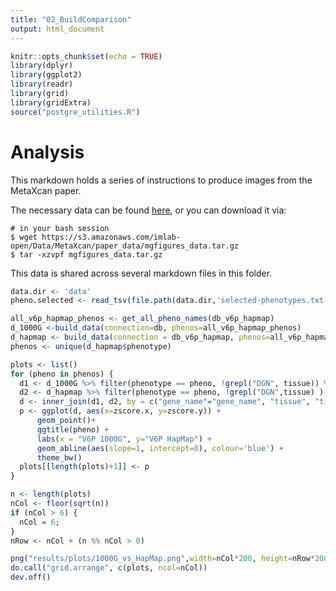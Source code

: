 ```yaml
---
title: "02_BuildComparison"
output: html_document
---
```


```r
knitr::opts_chunk$set(echo = TRUE)
library(dplyr)
library(ggplot2)
library(readr)
library(grid)
library(gridExtra)
source("postgre_utilities.R")
```

# Analysis

This markdown holds a series of instructions to produce images from the MetaXcan paper.

The necessary data can be found [here](https://s3.amazonaws.com/imlab-open/Data/MetaXcan/paper_data/mgfigures_data.tar.gz),
or you can download it via:
```
# in your bash session
$ wget https://s3.amazonaws.com/imlab-open/Data/MetaXcan/paper_data/mgfigures_data.tar.gz
$ tar -xzvpf mgfigures_data.tar.gz
```

This data is shared across several markdown files in this folder.

```r
data.dir <- 'data'
pheno.selected <- read_tsv(file.path(data.dir,'selected-phenotypes.txt'))
```

```r
all_v6p_hapmap_phenos <- get_all_pheno_names(db_v6p_hapmap)
d_1000G <-build_data(connection=db, phenos=all_v6p_hapmap_phenos)
d_hapmap <- build_data(connection = db_v6p_hapmap, phenos=all_v6p_hapmap_phenos)
phenos <- unique(d_hapmap$phenotype)
```

```r
plots <- list()
for (pheno in phenos) {
  d1 <- d_1000G %>% filter(phenotype == pheno, !grepl("DGN", tissue)) %>% select(tissue, gene_name, zscore)
  d2 <- d_hapmap %>% filter(phenotype == pheno, !grepl("DGN",tissue) ) %>% select(tissue, gene_name, zscore)
  d <- inner_join(d1, d2, by = c("gene_name"="gene_name", "tissue", "tissue"))
  p <- ggplot(d, aes(x=zscore.x, y=zscore.y)) +
      geom_point()+
      ggtitle(pheno) +
      labs(x = "V6P 1000G", y="V6P HapMap") +
      geom_abline(aes(slope=1, intercept=0), colour='blue') +
      theme_bw()
  plots[[length(plots)+1]] <- p
}
```

```r
n <- length(plots)
nCol <- floor(sqrt(n))
if (nCol > 6) {
  nCol = 6;
}
nRow <- nCol + (n %% nCol > 0)

png("results/plots/1000G_vs_HapMap.png",width=nCol*200, height=nRow*200)
do.call("grid.arrange", c(plots, ncol=nCol))
dev.off()
```

